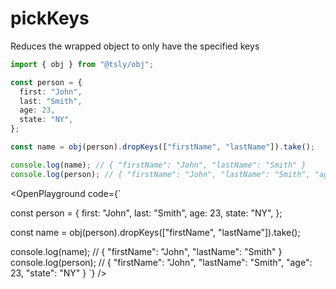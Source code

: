 
# pickKeys

Reduces the wrapped object to only have the specified keys

```ts copy
import { obj } from "@tsly/obj";

const person = {
  first: "John",
  last: "Smith",
  age: 23,
  state: "NY",
};

const name = obj(person).dropKeys(["firstName", "lastName"]).take();

console.log(name); // { "firstName": "John", "lastName": "Smith" }
console.log(person); // { "firstName": "John", "lastName": "Smith", "age": 23, "state": "NY" }
```

<OpenPlayground
  code={`

const person = {
  first: "John",
  last: "Smith",
  age: 23,
  state: "NY",
};

const name = obj(person).dropKeys(["firstName", "lastName"]).take();

console.log(name); // { "firstName": "John", "lastName": "Smith" }
console.log(person); // { "firstName": "John", "lastName": "Smith", "age": 23, "state": "NY" }
`}
/>
